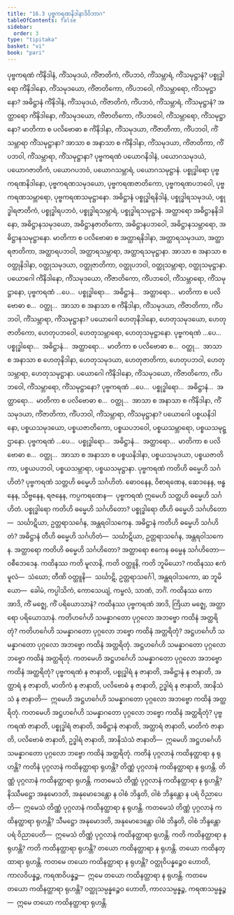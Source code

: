 ```yaml
---
title: "16.3 ပုဗ္ဗကရဏနိဒါနာဒိဝိဘာဂ"
tableOfContents: false
sidebar:
  order: 3
type: "tipitaka"
basket: "vi"
book: "pari"
---
```



<DynamicBreadcrumb />

<Division number="405" book="pari">

<Paragraph number="1889" book="pari">
ပုဗ္ဗကရဏံ ကိံနိဒါနံ, ကိံသမုဒယံ, ကိံဇာတိကံ, ကိံပဘဝံ, ကိံသမ္ဘာရံ, ကိံသမုဋ္ဌာနံ? ပစ္စုဒ္ဓါရော ကိံနိဒါနော, ကိံသမုဒယော, ကိံဇာတိကော, ကိံပဘဝေါ, ကိံသမ္ဘာရော, ကိံသမုဋ္ဌာနော? အဓိဋ္ဌာနံ ကိံနိဒါနံ, ကိံသမုဒယံ, ကိံဇာတိကံ, ကိံပဘဝံ, ကိံသမ္ဘာရံ, ကိံသမုဋ္ဌာနံ? အတ္ထာရော ကိံနိဒါနော, ကိံသမုဒယော, ကိံဇာတိကော, ကိံပဘဝေါ, ကိံသမ္ဘာရော, ကိံသမုဋ္ဌာနော? မာတိကာ စ ပလိဗောဓာ စ ကိံနိဒါနာ, ကိံသမုဒယာ, ကိံဇာတိကာ, ကိံပဘဝါ, ကိံသမ္ဘာရာ ကိံသမုဋ္ဌာနာ? အာသာ စ အနာသာ စ ကိံနိဒါနာ, ကိံသမုဒယာ, ကိံဇာတိကာ, ကိံပဘဝါ, ကိံသမ္ဘာရာ, ကိံသမုဋ္ဌာနာ?
</Paragraph>

<Paragraph number="1890" book="pari">
ပုဗ္ဗကရဏံ ပယောဂနိဒါနံ, ပယောဂသမုဒယံ, ပယောဂဇာတိကံ, ပယောဂပဘဝံ, ပယောဂသမ္ဘာရံ, ပယောဂသမုဋ္ဌာနံ. ပစ္စုဒ္ဓါရော ပုဗ္ဗကရဏနိဒါနော, ပုဗ္ဗကရဏသမုဒယော, ပုဗ္ဗကရဏဇာတိကော, ပုဗ္ဗကရဏပဘဝေါ, ပုဗ္ဗကရဏသမ္ဘာရော, ပုဗ္ဗကရဏသမုဋ္ဌာနော. အဓိဋ္ဌာနံ ပစ္စုဒ္ဓါရနိဒါနံ, ပစ္စုဒ္ဓါရသမုဒယံ, ပစ္စုဒ္ဓါရဇာတိကံ, ပစ္စုဒ္ဓါရပဘဝံ, ပစ္စုဒ္ဓါရသမ္ဘာရံ, ပစ္စုဒ္ဓါရသမုဋ္ဌာနံ. အတ္ထာရော အဓိဋ္ဌာနနိဒါနော, အဓိဋ္ဌာနသမုဒယော, အဓိဋ္ဌာနဇာတိကော, အဓိဋ္ဌာနပဘဝေါ, အဓိဋ္ဌာနသမ္ဘာရော, အဓိဋ္ဌာနသမုဋ္ဌာနော. မာတိကာ စ ပလိဗောဓာ စ အတ္ထာရနိဒါနာ, အတ္ထာရသမုဒယာ, အတ္ထာရဇာတိကာ, အတ္ထာရပဘဝါ, အတ္ထာရသမ္ဘာရာ, အတ္ထာရသမုဋ္ဌာနာ. အာသာ စ အနာသာ စ ဝတ္ထုနိဒါနာ, ဝတ္ထုသမုဒယာ, ဝတ္ထုဇာတိကာ, ဝတ္ထုပဘဝါ, ဝတ္ထုသမ္ဘာရာ, ဝတ္ထုသမုဋ္ဌာနာ.
</Paragraph>

</Division>
<Division number="406" book="pari">

<Paragraph number="1891" book="pari">
ပယောဂေါ ကိံနိဒါနော, ကိံသမုဒယော, ကိံဇာတိကော, ကိံပဘဝေါ, ကိံသမ္ဘာရော, ကိံသမုဋ္ဌာနော, ပုဗ္ဗကရဏံ …ပေ…  ပစ္စုဒ္ဓါရော…  အဓိဋ္ဌာနံ…  အတ္ထာရော…  မာတိကာ စ ပလိဗောဓာ စ…  ဝတ္ထု…  အာသာ စ အနာသာ စ ကိံနိဒါနာ, ကိံသမုဒယာ, ကိံဇာတိကာ, ကိံပဘဝါ, ကိံသမ္ဘာရာ, ကိံသမုဋ္ဌာနာ?
</Paragraph>

<Paragraph number="1892" book="pari">
ပယောဂေါ ဟေတုနိဒါနော, ဟေတုသမုဒယော, ဟေတုဇာတိကော, ဟေတုပဘဝေါ, ဟေတုသမ္ဘာရော, ဟေတုသမုဋ္ဌာနော. ပုဗ္ဗကရဏံ …ပေ…  ပစ္စုဒ္ဓါရော…  အဓိဋ္ဌာနံ…  အတ္ထာရော…  မာတိကာ စ ပလိဗောဓာ စ…  ဝတ္ထု…  အာသာ စ အနာသာ စ ဟေတုနိဒါနာ, ဟေတုသမုဒယာ, ဟေတုဇာတိကာ, ဟေတုပဘဝါ, ဟေတုသမ္ဘာရာ, ဟေတုသမုဋ္ဌာနာ.
</Paragraph>

</Division>
<Division number="407" book="pari">

<Paragraph number="1893" book="pari">
ပယောဂေါ ကိံနိဒါနော, ကိံသမုဒယော, ကိံဇာတိကော, ကိံပဘဝေါ, ကိံသမ္ဘာရော, ကိံသမုဋ္ဌာနော? ပုဗ္ဗကရဏံ …ပေ…  ပစ္စုဒ္ဓါရော…  အဓိဋ္ဌာနံ…  အတ္ထာရော…  မာတိကာ စ ပလိဗောဓာ စ…  ဝတ္ထု…  အာသာ စ အနာသာ စ ကိံနိဒါနာ, ကိံသမုဒယာ, ကိံဇာတိကာ, ကိံပဘဝါ, ကိံသမ္ဘာရာ, ကိံသမုဋ္ဌာနာ?
</Paragraph>

<Paragraph number="1894" book="pari">
ပယောဂေါ ပစ္စယနိဒါနော, ပစ္စယသမုဒယော, ပစ္စယဇာတိကော, ပစ္စယပဘဝေါ, ပစ္စယသမ္ဘာရော, ပစ္စယသမုဋ္ဌာနော. ပုဗ္ဗကရဏံ …ပေ…  ပစ္စုဒ္ဓါရော…  အဓိဋ္ဌာနံ…  အတ္ထာရော…  မာတိကာ စ ပလိဗောဓာ စ…  ဝတ္ထု…  အာသာ စ အနာသာ စ ပစ္စယနိဒါနာ, ပစ္စယသမုဒယာ, ပစ္စယဇာတိကာ, ပစ္စယပဘဝါ, ပစ္စယသမ္ဘာရာ, ပစ္စယသမုဋ္ဌာနာ.
</Paragraph>

</Division>
<Division number="408" book="pari">

<Paragraph number="1895" book="pari">
ပုဗ္ဗကရဏံ ကတိဟိ ဓမ္မေဟိ သင်္ဂဟိတံ? ပုဗ္ဗကရဏံ သတ္တဟိ ဓမ္မေဟိ သင်္ဂဟိတံ. ဓောဝနေန, ဝိစာရဏေန, ဆေဒနေန, ဗန္ဓနေန, သိဗ္ဗနေန, ရဇနေန, ကပ္ပကရဏေန—  ပုဗ္ဗကရဏံ ဣမေဟိ သတ္တဟိ ဓမ္မေဟိ သင်္ဂဟိတံ.
</Paragraph>

<Paragraph number="1896" book="pari">
ပစ္စုဒ္ဓါရော ကတိဟိ ဓမ္မေဟိ သင်္ဂဟိတော? ပစ္စုဒ္ဓါရော တီဟိ ဓမ္မေဟိ သင်္ဂဟိတော—  သင်္ဃာဋိယာ, ဥတ္တရာသင်္ဂေန, အန္တရဝါသကေန.
</Paragraph>

<Paragraph number="1897" book="pari">
အဓိဋ္ဌာနံ ကတိဟိ ဓမ္မေဟိ သင်္ဂဟိတံ? အဓိဋ္ဌာနံ တီဟိ ဓမ္မေဟိ သင်္ဂဟိတံ—  သင်္ဃာဋိယာ, ဥတ္တရာသင်္ဂေန, အန္တရဝါသကေန.
</Paragraph>

<Paragraph number="1898" book="pari">
အတ္ထာရော ကတိဟိ ဓမ္မေဟိ သင်္ဂဟိတော? အတ္ထာရော ဧကေန ဓမ္မေန သင်္ဂဟိတော—  ဝစီဘေဒေန.
</Paragraph>

<Paragraph number="1899" book="pari">
ကထိနဿ ကတိ မူလာနိ, ကတိ ဝတ္ထူနိ, ကတိ ဘူမိယော? ကထိနဿ ဧကံ မူလံ—  သံဃော; တီဏိ ဝတ္ထူနိ—  သင်္ဃာဋိ, ဥတ္တရာသင်္ဂေါ, အန္တရဝါသကော, ဆ ဘူမိယော—  ခေါမံ, ကပ္ပါသိကံ, ကောသေယျံ, ကမ္ဗလံ, သာဏံ, ဘင်္ဂံ.
</Paragraph>

<Paragraph number="1900" book="pari">
ကထိနဿ ကော အာဒိ, ကိံ မဇ္ဈေ, ကိံ ပရိယောသာနံ? ကထိနဿ ပုဗ္ဗကရဏံ အာဒိ, ကြိယာ မဇ္ဈေ, အတ္ထာရော ပရိယောသာနံ.
</Paragraph>

</Division>
<Division number="409" book="pari">

<Paragraph number="1901" book="pari">
ကတိဟင်္ဂေဟိ သမန္နာဂတော ပုဂ္ဂလော အဘဗ္ဗော ကထိနံ အတ္ထရိတုံ? ကတိဟင်္ဂေဟိ သမန္နာဂတော ပုဂ္ဂလော ဘဗ္ဗော ကထိနံ အတ္ထရိတုံ? အဋ္ဌဟင်္ဂေဟိ သမန္နာဂတော ပုဂ္ဂလော အဘဗ္ဗော ကထိနံ အတ္ထရိတုံ. အဋ္ဌဟင်္ဂေဟိ သမန္နာဂတော ပုဂ္ဂလော ဘဗ္ဗော ကထိနံ အတ္ထရိတုံ. ကတမေဟိ အဋ္ဌဟင်္ဂေဟိ သမန္နာဂတော ပုဂ္ဂလော အဘဗ္ဗော ကထိနံ အတ္ထရိတုံ? ပုဗ္ဗကရဏံ န ဇာနာတိ, ပစ္စုဒ္ဓါရံ န ဇာနာတိ, အဓိဋ္ဌာနံ န ဇာနာတိ, အတ္ထာရံ န ဇာနာတိ, မာတိကံ န ဇာနာတိ, ပလိဗောဓံ န ဇာနာတိ, ဥဒ္ဓါရံ န ဇာနာတိ, အာနိသံသံ န ဇာနာတိ—  ဣမေဟိ အဋ္ဌဟင်္ဂေဟိ သမန္နာဂတော ပုဂ္ဂလော အဘဗ္ဗော ကထိနံ အတ္ထရိတုံ. ကတမေဟိ အဋ္ဌဟင်္ဂေဟိ သမန္နာဂတော ပုဂ္ဂလော ဘဗ္ဗော ကထိနံ အတ္ထရိတုံ? ပုဗ္ဗကရဏံ ဇာနာတိ, ပစ္စုဒ္ဓါရံ ဇာနာတိ, အဓိဋ္ဌာနံ ဇာနာတိ, အတ္ထာရံ ဇာနာတိ, မာတိကံ ဇာနာတိ, ပလိဗောဓံ ဇာနာတိ, ဥဒ္ဓါရံ ဇာနာတိ, အာနိသံသံ ဇာနာတိ—  ဣမေဟိ အဋ္ဌဟင်္ဂေဟိ သမန္နာဂတော ပုဂ္ဂလော ဘဗ္ဗော ကထိနံ အတ္ထရိတုံ.
</Paragraph>

</Division>
<Division number="410" book="pari">

<Paragraph number="1902" book="pari">
ကတိနံ ပုဂ္ဂလာနံ ကထိနတ္ထာရာ န ရုဟန္တိ? ကတိနံ ပုဂ္ဂလာနံ ကထိနတ္ထာရာ ရုဟန္တိ? တိဏ္ဏံ ပုဂ္ဂလာနံ ကထိနတ္ထာရာ န ရုဟန္တိ. တိဏ္ဏံ ပုဂ္ဂလာနံ ကထိနတ္ထာရာ ရုဟန္တိ. ကတမေသံ တိဏ္ဏံ ပုဂ္ဂလာနံ ကထိနတ္ထာရာ န ရုဟန္တိ? နိဿီမဋ္ဌော အနုမောဒတိ, အနုမောဒေန္တော န ဝါစံ ဘိန္ဒတိ, ဝါစံ ဘိန္ဒန္တော န ပရံ ဝိညာပေတိ—  ဣမေသံ တိဏ္ဏံ ပုဂ္ဂလာနံ ကထိနတ္ထာရာ န ရုဟန္တိ. ကတမေသံ တိဏ္ဏံ ပုဂ္ဂလာနံ ကထိနတ္ထာရာ ရုဟန္တိ? သီမဋ္ဌော အနုမောဒတိ, အနုမောဒေန္တော ဝါစံ ဘိန္ဒတိ, ဝါစံ ဘိန္ဒန္တော ပရံ ဝိညာပေတိ—  ဣမေသံ တိဏ္ဏံ ပုဂ္ဂလာနံ ကထိနတ္ထာရာ ရုဟန္တိ.
</Paragraph>

</Division>
<Division number="411" book="pari">

<Paragraph number="1903" book="pari">
ကတိ ကထိနတ္ထာရာ န ရုဟန္တိ? ကတိ ကထိနတ္ထာရာ ရုဟန္တိ? တယော ကထိနတ္ထာရာ န ရုဟန္တိ. တယော ကထိနတ္ထာရာ ရုဟန္တိ. ကတမေ တယော ကထိနတ္ထာရာ န ရုဟန္တိ? ဝတ္ထုဝိပန္နဉ္စေဝ ဟောတိ, ကာလဝိပန္နဉ္စ, ကရဏဝိပန္နဉ္စ—  ဣမေ တယော ကထိနတ္ထာရာ န ရုဟန္တိ. ကတမေ တယော ကထိနတ္ထာရာ ရုဟန္တိ? ဝတ္ထုသမ္ပန္နဉ္စေဝ ဟောတိ, ကာလသမ္ပန္နဉ္စ, ကရဏသမ္ပန္နဉ္စ—  ဣမေ တယော ကထိနတ္ထာရာ ရုဟန္တိ.
</Paragraph>
</Division>